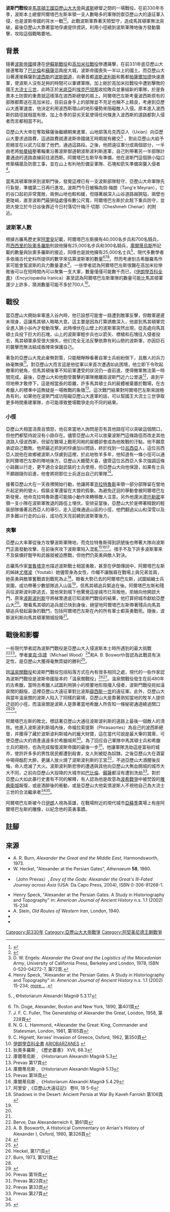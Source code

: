 {{Infobox Military Conflict
|image=[[File:2persian_gate_wall.JPG|300px]]]]
|caption=
|conflict=波斯門戰役
|partof={{tsl|en|Wars_of_Alexander_the_Great|亞歷山大大帝戰爭}}
|date=前330年1月20日
|place={{tsl|en|Persian Gates|波斯門}}，靠近[[波斯波利斯|波斯波利斯]]
|result=馬其頓軍獲勝<br />亞歷山大征服[[阿契美尼德帝國|波斯]]本土及首都波斯波利斯
|combatant1={{flagicon image|Vergina_sun.svg}}[[馬其頓王國|馬其頓王國]]<br/>{{flagicon image|Vergina_sun.svg}}[[科林斯同盟|希臘城邦聯盟]]
|combatant2={{flagicon image|Standard of Cyrus the Great (White).svg}}波斯[[阿契美尼德帝國|阿契美尼德帝國]]
|commander1={{flagicon image|Vergina_sun.svg}}[[亞歷山大大帝|亞歷山大大帝]]<br/>{{flagicon image|Vergina_sun.svg}}[[克拉特魯斯|克拉特魯斯]]<br/>{{flagicon image|Vergina_sun.svg}}[[托勒密一世|托勒密]]
|commander2={{flagicon image|Standard of Cyrus the Great (White).svg}}{{tsl|en|Ariobarzanes, Satrap of Persis|波斯的阿爾塔巴左斯}}†
|strength1=17,000人<ref>D. W. Engels: ''Alexander the Great and the Logistics of the Macedonian Army'', University of California Press, Berkeley and London, 1978, ISBN 0-520-04272-7, pp. 72f. (fn. 7)</ref><br />
|strength2=40,700人<ref>阿里安 ,《亞歷山大遠征記》 卷III, 18</ref>-25,700人<ref>[[西西里的狄奧多羅斯|西西里的狄奧多羅斯]] , 《歷史叢書》  XVII, 68.1</ref><br/><br/>少數學者估計波斯軍數量遠少於馬其頓軍
|casualties1=未知
|casualties2=大量<ref>狄奧多羅斯 , 《歷史叢書》  XVII, 68.7</ref>
}}
{{Campaignbox Alexander's Persian campaigns}}
'''波斯門戰役'''是[[馬其頓王國|馬其頓王國]][[亞歷山大大帝|亞歷山大大帝]]與[[阿契美尼德帝國|波斯]]總督{{tsl|en|Ariobarzanes, Satrap of Persis|波斯的阿爾塔巴左斯|阿爾塔巴左斯}}之間的一場戰役。在前330年冬季，波斯本土總督阿爾塔巴左斯率領一支人數略多的軍隊防禦亞歷山大的遠征軍入侵，也是波斯帝國的背水一戰<ref name="Robinson1929">{{cite book|last=Robinson|first=Cyril Edward|title=A History of Greece|url=http://books.google.com/books?id=fYYbAAAAMAAJ|accessdate=2016年2月25日|year=1929|publisher=Methuen & Company Limited|archive-date=2014年7月2日|archive-url=https://web.archive.org/web/20140702100809/http://books.google.com/books?id=fYYbAAAAMAAJ|dead-url=no}}</ref><ref name="Farrokh2007">{{cite book|last=Farrokh|first=Kaveh|title=Shadows in the Desert: Ancient Persia at War|url=http://books.google.com/books?id=p7kltwf9yrwC&pg=PA106|accessdate=2016年2月25日|date=2007年4月24日|publisher=Osprey Publishing|isbn=9781846031083|pages=第106頁|archive-date=2014年7月2日|archive-url=https://web.archive.org/web/20140702100431/http://books.google.com/books?id=p7kltwf9yrwC&pg=PA106|dead-url=no}}</ref>。此戰波斯軍靠著天險堅守，造成馬其頓軍無法突破，最後亞歷山大靠著當地俘虜提供資訊，利用小徑繞到波斯軍陣地後方發動襲擊，攻陷這個戰略要地。

== 背景 ==
隨著[[阿契美尼德帝國|波斯帝國]]接連在[[伊蘇斯戰役|伊蘇斯戰役]]和[[高加米拉戰役|高加米拉戰役]]慘遭痛擊，在前331年底亞歷山大接連奪取了[[巴比倫|巴比倫]]和[[蘇薩|蘇薩]]這兩座大城，波斯帝國喪失一半以上的國土。而亞歷山大沿著連接蘇薩到[[法爾斯省|波西斯]]的[[波斯御道|波斯御道]]，向著首都[[波斯波利斯|波斯波利斯]]和舊都[[帕薩爾加德|帕薩爾加德]]快速進軍，使波斯人沒有足夠的時間可以重建軍隊。加上剛於高加米拉戰役中遭到擊敗的國王[[大流士三世|大流士三世]]，此時正於[[米底亞|米底亞]]的[[埃克巴坦那|埃克巴坦那]]收拾敗兵並重組新的軍隊，於是負責本土防禦的重責就這樣落在波西斯總督{{tsl|en|Ariobarzanes, Satrap of Persis|波斯的阿爾塔巴左斯|阿爾塔巴左斯}}的肩上。阿爾塔巴左斯考量波西斯原有的部隊都葬送在高加米拉，目前自身手上的部隊並不充足也稱不上精良，考慮到亞歷山大進軍速度，他決定利用波西斯環山的地形優勢來阻礙敵人入侵。原本進入波西斯的路徑就相當有限，加上冬季的惡劣天氣使得任何條進入波西斯的道路都對入侵者而言都相當不利。

亞歷山大大帝在奪取蘇薩後繼續朝東進軍，山地部落烏克西亞人（Uxian）向亞歷山大要求過路費，這過路費就連波斯帝國諸王時期就有繳交<ref>D. W. Engels: ''Alexander the Great and the Logistics of the Macedonian Army'', University of California Press, Berkeley and London, 1978, ISBN 0-520-04272-7, 第72頁.</ref> ，對此亞歷山大給予拒絕並在{{tsl|en|Battle_of_the_Uxian_Defile|烏克西亞峽谷戰役}}以武力征服了他們，通過這路段。之後，他把遠征軍分成兩個部分，一半由老將[[帕曼紐|帕曼紐]]壓著輜重沿著波斯御道朝波斯波利斯進軍，自己則帶著另一半部隊計畫通過{{tsl|en|Persian Gates|波斯門}}的道路直線前往波西斯。阿爾塔巴左斯早有準備，他在波斯門這個狹小隘口修築橫牆及防禦工事，並在山上有利地形備妥軍隊、石塊和箭矢準備突襲入侵者<ref>Henry Speck, "Alexander at the Persian Gates. A Study in Historiography and Topography" in: ''American Journal of Ancient History'' n.s. 1.1 (2002) 15-234; [http://www.livius.org/a/iran/persian_gates/yasuj.html more...] {{Wayback|url=http://www.livius.org/a/iran/persian_gates/yasuj.html |date=20090418084627 }}.</ref>。

當馬其頓軍隊來到波斯門後，發覺這裡已有一支波斯部隊駐守，亞歷山大命軍隊先行紮營，準備第二日再行進攻。波斯門今日被稱為倘·梅朗（Tang'e Meyran），它的谷口起初非常寬敞，兩側山地也較和緩，但隨著越深入山谷道路越狹隘，兩壁也更陡峭，直至波斯門最狹隘處僅有數公尺寬，阿爾塔巴左斯於此駐下重兵防守，並把大營立於今日谷後靠近今日村落切什梅汗·切那（Cheshmeh Chenar）的附近。

=== 波斯軍人數 ===
根據古羅馬歷史家[[阿里安|阿里安]]記載，阿爾塔巴左斯擁有40,000名步兵和700名騎兵，而[[西西里的狄奧多羅斯|西西里的狄奧多羅斯]]則說他擁有25,000名步兵和300名騎兵，[[昆圖斯·庫爾提烏斯·魯福斯|庫爾蒂烏斯]]所記載的數量與狄奧多羅斯的接近，同樣也是說他擁有25,000名士兵<ref>{{tsl|en|Quintus Curtius Rufus|昆圖斯·庫爾蒂烏斯·魯夫斯|庫爾蒂烏斯}} , 《Historiarum Alexandri Magni》  5.3.17</ref>，現代多數學者多依循古代史料所提供的數字來估算波斯軍的數量<ref>Th. Doge, Alexander, Boston and New York, 1890, 第401頁</ref><ref>J. F. C. Fuller, The Generalship of Alexander the Great, London, 1958, 第228頁</ref><ref>N. G. L. Hammond, *Alexander the Great: King, Commander and Statesman, London, 1981, 第185頁</ref>，然而考慮到古希臘羅馬作家可能會幫波斯的兵力數量灌水<ref>C. Hignett, Xerxes’ Invasion of Greece, Oxford, 1962, 第350頁</ref>，一些學者認為阿爾塔巴左斯很難在高加米拉慘敗後可以在短時間內可以聚集一支大軍，數量僅僅可能數千而已，《[[伊朗百科全书|伊朗學百科全書]]》（Encyclopædia Iranica）甚至認為阿爾塔巴左斯軍隊的數量可能比馬其頓軍還少上許多，猜測數量可能不多於700人<ref>[[伊朗百科全书|伊朗學百科全書]]  [http://www.iranicaonline.org/articles/ariobarzanes-greek-form-of-old-iranian-proper-name-arya-brzana ARIOBARZANES] {{Wayback|url=http://www.iranicaonline.org/articles/ariobarzanes-greek-form-of-old-iranian-proper-name-arya-brzana |date=20180305100324 }}</ref>。

== 戰役 ==
當亞歷山大開始率軍進入谷內時，他已設想可能會一路遭到敵軍反擊，但敵軍遲遲未現身，這讓馬其頓人略略大意。這主要是因為{{tsl|en|Ariobarzanes, Satrap of Persis|波斯的阿爾塔巴左斯|阿爾塔巴左斯}}打算誘敵深入，他直到馬其頓軍完全進入狹小谷內才發動攻擊。此時埋伏在山壁上的波斯軍突然出現，從高處向馬其頓士兵投下巨大的石塊，山上的波斯軍輕步兵也以箭矢、標槍和石塊往入侵者投去，馬其頓軍承受很大損失，他们完全无法反擊依靠有利山勢的波斯軍，亦因巨石的襲擊而無法結成盾陣來保護自己。

著急的亞歷山大見此豪無對策，只能眼睜睜看著自軍士兵紛紛倒下，且敵人的兵力絲毫無損<ref>狄奧多羅斯 , 《歷史叢書》  XVII, 68.3</ref>。對亞歷山大而言這是他從軍以來首次遭遇如此困境，他立即下令吹起撤軍的號角，但馬其頓後軍不知前軍遭受的狀況仍一直前進，使得撤軍無法第一時間完成。最後，亞歷山大和他飽受襲擊的軍隊撤離距波斯門近六公里遠<ref>庫爾蒂烏斯 , 《Historiarum Alexandri Magni》  5.3</ref>，直到平坦地帶才敢停下，這是相當長的距離，許多馬其頓士兵的屍體被棄置於戰場，在古希臘人的標準中這無疑是一場敗戰的象徵<ref name="Prevas 17">Prevas 第17頁</ref>。這次戰鬥結果對阿爾塔巴左斯來說極為有利，如果他在波斯門成功阻礙亞歷山大進軍的話，可以幫國王大流士三世爭取更多時間重建軍隊，亦可能導致整場戰爭走向不同的結果。

=== 小徑 ===
亞歷山大相當沮喪且憤怒，他召來當地人詢問是否有其他路徑可以突破這個關口，但他們都堅持說沒有小路存在。儘管亞歷山大可以放棄波斯門這條路徑而改走其他道路入侵波西斯，但留在戰場上戰死同袍的屍體卻會成為他敗戰的汙點，他不願意承認自己戰敗。他把最近抓到的俘虜加以問話，終於找到一位[[呂西亞|呂西亞]]人，這位呂西亞人說他在故鄉被波斯人俘虜到這裡，於此地牧羊多年，他知道有一條小徑可以通到阿爾塔巴左斯的陣地後方。亞歷山大聽聞大喜，儘管這位呂西亞人多次強調這條小路難以行走，更不適合全副武裝的士兵使用，但亞歷山大向他保證，如果有士兵不願跟隨你前進，他會將把那位士兵逐出自己的軍隊<ref>庫爾蒂烏斯 , 《Historiarum Alexandri Magni》  5.13</ref>。

接著亞歷山大在一天夜裡開始行動，他讓將軍[[克拉特魯斯|克拉特魯斯]]率領一部分部隊留在營地升起足夠的營火，假裝全軍還留在大營的假象。為避免迂迴的舉動會被阿爾塔巴左斯發覺，他命克拉特魯斯盡可能搞小動作來轉移敵人注意。另外他還派遣[[托勒密一世|托勒密]]率領一支小隊在波斯軍敗退的路徑上埋伏。安排妥當後，亞歷山大於是帶著精銳的輕裝部隊循著呂西亞人的導引，走入這條通過山區的小徑，他們翻過尖山和深雪以及許多難以行走的山谷，成功在天亮前繞到波斯軍後方。

=== 夾擊 ===


亞歷山大率軍從後方攻擊波斯軍陣地，而克拉特魯斯得到訊號後也帶著大隊向波斯門正面發動攻擊，在前後夾攻下波斯軍陷入混亂<ref name="Prevas 18">Prevas 第18頁</ref><ref>庫爾蒂烏斯 , 《Historiarum Alexandri Magni》  5.4.29</ref><ref>阿里安 ,《亞歷山大遠征記》 卷III, 18 5-6</ref>。措手不及下許多波斯軍來不及裝備好鎧甲和武器就被迫應戰，但他們仍英勇與敵人對決。

{{quote|波斯人...打了一場令人印象深刻的激鬥...身上毫無武裝的他們用雙手懷抱住全副武裝的敵人，用自己的重量把敵人使勁拉倒在地上，並用對方的武器刺死許多敵人。|{{tsl|en|Quintus Curtius Rufus|昆圖斯·庫爾蒂烏斯·魯夫斯|庫爾蒂烏斯}},5.3.31-2<ref>庫爾蒂烏斯 , 《Historiarum Alexandri Magni》  5.3.31-2</ref>}}

古羅馬作家[[普魯塔克|普魯塔克]]也描述波斯戰士相當勇敢，甚至在伊朗傳說中，阿爾塔巴左斯的姊妹[[尤塔波|尤塔波]]（Youtab）她儘管身為女性，巾幗不讓鬚眉在戰場上與兄弟並肩，她英勇與敵軍奮戰直到戰死為止<ref>Shadows in the Desert: Ancient Persia at War By Kaveh Farrokh 第106頁</ref>。眼看大勢已去的阿爾塔巴左斯，試圖組織士兵突圍，成功帶著少數部隊逃入山區<ref name="Farrokh2007" />，但馬其頓追兵緊追在後。阿爾塔巴左斯和殘兵往波斯波利斯逃去，當他來到城下他驚覺這座城市已背叛他，拒絕向他開啟大門，原來[[波斯波利斯|波斯波利斯]]守將梯里達底已知波斯門戰役的結果，他打算把城市獻給亞歷山大<ref name="Prevas 18"/>。眼看馬其頓的追兵就已快到身後，絕望地阿爾塔巴左斯帶著殘兵向馬其頓追兵發起最後的戰鬥，包括阿爾塔巴左斯在內的所有軍士都英勇戰死。隨後，波斯波利斯向馬其頓軍開城投降<ref name="Prevas 18"/>。

== 戰後和影響 ==

一些現代學者認為波斯門戰役是亞歷山大入侵波斯本土時所遇到的最大挑戰<ref>Berve, Das Alexanderreich II, 第61頁</ref><ref>A. B. Bosworth, A Historical Commentary on Arrian's History of Alexander I, Oxford, 1980, 第326頁</ref>。學者[[麥克·伍德|麥克·伍德]]（Michael Wood）<ref>{{cite book|last=Wood|first=Michael|title=In the Footsteps of Alexander the Great: A Journey from Greece to Asia|year=1997|publisher=University of California Press|isbn=978-0-520-21307-4|url=http://books.google.co.uk/books?id=uMW8Mp01ey8C&pg=PA107&dq=alexander+ariobarzanes+decisive+battle&hl=en&ei=E44wTO_pMZP5OeeT6OsB&sa=X&oi=book_result&ct=result&resnum=7&ved=0CEcQ6AEwBg#v=onepage&q=decusuve&f=false|page=第108頁|access-date=2016-02-25|archive-date=2018-03-19|archive-url=https://web.archive.org/web/20180319090149/https://books.google.co.uk/books?id=uMW8Mp01ey8C&pg=PA107&dq=alexander+ariobarzanes+decisive+battle&hl=en&ei=E44wTO_pMZP5OeeT6OsB&sa=X&oi=book_result&ct=result&resnum=7&ved=0CEcQ6AEwBg#v=onepage&q=decusuve&f=false|dead-url=no}}</ref>和A. B. Bosworth皆認為此戰具有決定性，是亞歷山大獲得毫無質疑的勝利<ref>{{cite book|last=Bosworth|first=A.B.|title=Conquest and Empire: The Reign of Alexander the Great|year=1993|isbn=978-0-521-40679-6|url=http://books.google.co.uk/books?id=4oLAwmjkPnkC&pg=PA90&dq=Ariobarzanes+alexander+gates&hl=en&ei=7oUwTLHkJM-kOKXpzPcN&sa=X&oi=book_result&ct=result&resnum=17&ved=0CIQBEOgBMBA#v=onepage&q=decisive&f=false|page=第91頁|access-date=2016-02-25|archive-date=2020-06-09|archive-url=https://web.archive.org/web/20200609185131/https://books.google.co.uk/books?id=4oLAwmjkPnkC&pg=PA90&dq=Ariobarzanes+alexander+gates&hl=en&ei=7oUwTLHkJM-kOKXpzPcN&sa=X&oi=book_result&ct=result&resnum=17&ved=0CIQBEOgBMBA#v=onepage&q=decisive&f=false|dead-url=no}}</ref>。

因[[溫泉關戰役|溫泉關戰役]]和波斯門戰役包括陷落方式在內有很多相同之處，現代的一些作家認為波斯門戰役是波斯帝國版本的「溫泉關戰役」<ref>Heckel, 第171頁</ref><ref>Burn, 1973, 第121頁</ref>。溫泉關戰役發生在前480年的古希臘，當時古希臘人試圖利用狹小的險要地形阻擋入侵者，波斯門戰役宛如溫泉關的翻版，這裡亞歷山大遠征軍對比波斯[[薛西斯一世|薛西斯一世]]的遠征軍。此外，亞歷山大與當年溫泉關的波斯人陷入了同樣的窘境，亞歷山大是靠著熟知當地的牧羊人提供迂迴的小徑，而溫泉關是波斯人是靠著當地希臘人所告知一條秘密通道繞過關口<ref name="Prevas 17"/><ref>{{cite book | last =Sarathi Bose | first =Partha | title =Alexander the Great's Art of Strategy | publisher =Gotham | year =2003 | pages =第134頁 | url =http://www.google.ca/books?id=49Tc7jRSBrIC&pg=PA134&ots=xXkz00sg0S&sig=kYkaEarQ15sIW9RViegObUDPEt0 | isbn =1-59240-053-1 | access-date =2016-02-25 | archive-date =2012-02-08 | archive-url =https://web.archive.org/web/20120208121921/http://www.google.ca/books?id=49Tc7jRSBrIC&pg=PA134&ots=xXkz00sg0S&sig=kYkaEarQ15sIW9RViegObUDPEt0 | dead-url =no }}</ref>。

阿爾塔巴左斯的敗北，標誌著亞歷山大通往波斯波利斯的道路上最後一個敵人的清除。他進入波斯波利斯城內後，命福拉索提斯（Phrasaortes）為自己的波西斯總督，并獲得了藏於波斯波利斯城內的龐大財寶，這在當代可說是最大筆的寶庫，可使亞歷山大的資產遠遠多於希臘城邦<ref>Prevas 第19頁</ref>。為了回应自己軍隊中馬其頓士兵和希臘士兵的期待，也為完成報復波斯帝國的最後一步<ref>Prevas 第23頁</ref>，他讓軍隊洗劫這座富裕的城市，使許許多多的男性居民都遭到殺害，女人則被貶為奴隸。之後亞歷山大在酒宴中喝得酩酊大醉，更讓人放火燒了波斯波利斯的王宮<ref name="Prevas 33">Prevas 第33頁</ref>，不過亞歷山大酒醒後反悔，命人熄滅了大火。波斯波利斯悲慘的遭遇與其他向亞歷山大無血開城的城市大大不同，之前向亞歷山大投降的大城市如[[巴比倫|巴比倫]]、[[蘇薩|蘇薩]]都沒有遭到洗劫<ref>Prevas 第27頁</ref>。對於亞歷山大如此暴行史書有不同的解釋，有人認為他是故意為[[波希戰爭|波希戰爭]]中被焚毀的[[雅典衛城|雅典衛城]]報復，或是酒醉後的衝動，或是亞歷山大他氣憤波斯人不視他自己為大流士三世的合法繼承者<ref name="Prevas 33"/><ref name="Prevas2005">{{cite book|last=Prevas|first=John|title=Envy of the Gods: Alexander the Great's Ill-fated Journey Across Asia|url=http://books.google.com/books?id=aE2yN9gwkxwC&pg=PA38|accessdate=2016年2月25日|year=2005|publisher=Da Capo Press|isbn=9780306814426|pages=第38頁}}</ref>。

阿爾塔巴左斯被今日[[伊朗|伊朗]]人視為英雄，在戰場附近的現代城市[[亞蘇季|亞蘇季]]廣場上有座阿爾塔巴左斯的雕像，以紀念他的英勇事蹟。

==註腳==
{{Reflist}}

==來源==
{{reflistH}}
*A. R. Burn, ''Alexander the Great and the Middle East'', Harmondsworth, 1973.
*W. Heckel, "Alexander at the Persian Gates", ''Athenaeum'' '''58''', 1980.
*{{tsl|en|John Prevas|約翰·普瓦斯}}（John Prevas）, ''Envy of the Gods: Alexander the Great's Ill-Fated Journey across Asia'' (USA: Da Capo Press, 2004), ISBN 0-306-81268-1.
* Henry Speck, "Alexander at the Persian Gates. A Study in Historiography and Topography" in: ''American Journal of Ancient History'' n.s. 1.1 (2002) 15-234
*A. Stein, ''Old Routes of Western Iran'', London, 1940.
*{{cite book|last1=Rufus|first1=Quintus Curtius|last2=Crosby|first2=William Henry|title=Quintus Curtius Rufus: Life and exploits of Alexander the Great|url=http://books.google.com/books?id=FvwKAAAAYAAJ|accessdate=2016年2月25日|year=1858|publisher=D. Appleton and Co.}}
*{{cite book|last1=Arrian|first1=|last2=Rooke|first2=John|title=Arrian's History of the Expedition of Alexander the Great, and Conquest of Persia|url=http://books.google.com/books?id=a2IOAAAAQAAJ&pg=PR7|accessdate=2016年2月25日|year=1812|publisher=J. Davis}}
{{reflistF}}

[[Category:前330年|Category:前330年]]
[[Category:亞歷山大大帝戰爭|Category:亞歷山大大帝戰爭]]
[[Category:阿契美尼德王朝戰爭|Category:阿契美尼德王朝戰爭]]